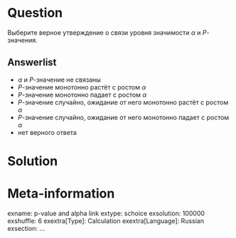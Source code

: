 ```r

```

Question
========
Выберите верное утверждение о связи уровня значимости $\alpha$ и $P$-значения. 

Answerlist
----------
* $\alpha$ и $P$-значение не связаны
* $P$-значение монотонно растёт с ростом $\alpha$
* $P$-значение монотонно падает с ростом $\alpha$
* $P$-значение случайно, ожидание от него монотонно растёт с ростом $\alpha$
* $P$-значение случайно, ожидание от него монотонно падает с ростом $\alpha$
* нет верного ответа

 
Solution
========


Meta-information
================
exname: p-value and alpha link
extype: schoice
exsolution: 100000
exshuffle: 6
exextra[Type]: Calculation
exextra[Language]: Russian
exsection: ...
